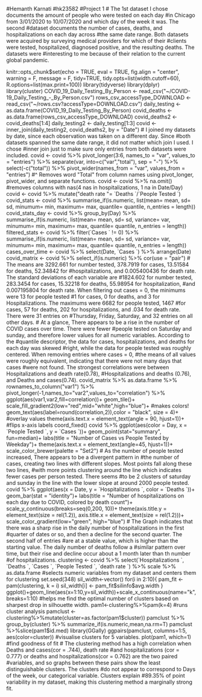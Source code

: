 #Hemanth Karnati
#hk23582
#Project 1
# The 1st dataset I chose documents the amount of people who were tested on each day 
#in Chicago from 3/01/2020 to 10/07/2020 and which day of the week it was. The second 
#dataset documents the number of cases, deaths, and hospitalizations on each day across 
#the same date range. Both datasets were acquired by surveying medical providers for which of their
#clients were tested, hospitalized, diagnosed positive, and the resulting deaths. The datasets were
#interesting to me because of their relation to the current global pandemic.


knitr::opts_chunk$set(echo = TRUE, eval = TRUE, fig.align = "center", warning = F, message = F,
                      tidy=TRUE, tidy.opts=list(width.cutoff=60), R.options=list(max.print=100))
library(tidyverse)
library(dplyr)
library(cluster)
COVID_19_Daily_Testing_By_Person <- read_csv("~/COVID-19_Daily_Testing_-_By_Person.csv")
rows_csv_accessType_DOWNLOAD <- read_csv("~/rows.csv?accessType=DOWNLOAD.csv")
daily_testing <- as.data.frame(COVID_19_Daily_Testing_By_Person)
covid_deaths <- as.data.frame(rows_csv_accessType_DOWNLOAD)
covid_deaths2 <- covid_deaths[1:4]
daily_testing2 <- daily_testing[1:3]
covid <- inner_join(daily_testing2, covid_deaths2, by = "Date")
# I joined my datasets by date, since each observation was taken on a different day. Since 
#both datasets spanned the same date range, it did not matter which join I used. I chose 
#inner join just to make sure only entries from both datasets were included.
covid <- covid %>% pivot_longer(3:6, names_to = "var", values_to = "entries") %>% separate(var, into=c("var","total"), sep = "-") %>% select(-c("total")) %>% pivot_wider(names_from = "var", values_from = "entries")
#^ Removes word "Total" from column names using pivot_longer, pivot_wider, and separate functions.
covid <- covid %>% na.omit() #removes columns with nas(4 nas in hospitalizations, 1 na in Date/Day)
covid <- covid %>% mutate("death rate "= `Deaths `/`People Tested `)
covid_stats <- covid %>% summarise_if(is.numeric, list(mean= mean, sd= sd, minumum= min, maximum= max, quantile= quantile, n_entries = length))
covid_stats_day <- covid %>% group_by(Day) %>% summarise_if(is.numeric, list(mean= mean, sd= sd, variance= var, minumum= min, maximum= max, quantile= quantile, n_entries = length))
filtered_stats <- covid %>% filter(`Cases ` != 0) %>% summarise_if(is.numeric, list(mean= mean, sd= sd, variance= var, minumum= min, maximum= max, quantile= quantile, n_entries = length))
cases_over_time <- covid %>% select(Date, `Cases `) %>% arrange(Date)
covid_matrix <- covid %>% select_if(is.numeric) %>% cor(use = "pair")
# The means are 3292.661 for number tested, 378.7919 for cases, 13.51584 for deaths, 52.34842 for 
#hospitalizations, and 0.005400436 for death rate. The standard deviations of each variable are 
#1824.602 for number tested, 283.3454 for cases, 15.32218 for deaths, 55.98954 for hospitalization,
#and 0.007195804 for death rate. When filtering out cases = 0, the minimums were 13 for people tested
#1 for cases, 0 for deaths, and 3 for Hospitalizations. The maximums were 6682 for people tested, 1467 
#for cases, 57 for deaths, 202 for hospitalizations, and .034 for death rate. There were 31 entries on
#Thursday, Friday, Saturday, and 32 entries on all other days.
# At a glance, There appears to be a rise in the number of COVID cases over time. There were fewer
#people tested on Saturday and sunday, and therefore lower values for all numeric variables. According to the 
#quantile descriptor, the data for cases, hospitalizations, and deaths for each day was skewed 
#right, while the data for people tested was roughly centered. When removing entries where cases = 0,
#the means of all values were roughly equivalent, indicating that there were not many days that cases 
#were not found. The strongest correlations were between Hospitalizations and death rate(0.78),
#Hospitalizations and deaths (0.76), and Deaths and cases(0.74).
covid_matrix %>% as.data.frame %>% rownames_to_column("var1") %>%  pivot_longer(-1,names_to="var2",values_to="correlation") %>% ggplot(aes(var1,var2,fill=correlation))+  
  geom_tile()+
  scale_fill_gradient2(low="red",mid="white",high="blue")+ #makes colors!  
  geom_text(aes(label=round(correlation,2)),color = "black", size = 4)+ #overlay values
  theme(axis.text.x = element_text(angle = 90, hjust=1))+ #flips x-axis labels
  coord_fixed() 
covid %>% ggplot(aes(color = Day, x = `People Tested `, y = `Cases `))+ 
  geom_point(stat="summary", fun=median)+
  labs(title = "Number of Cases vs People Tested by Weekday")+
  theme(axis.text.x = element_text(angle=45, hjust=1))+
  scale_color_brewer(palette = "Set2")
# As the number of people tested increased, There appears to be a divergent pattern in 
#the number of cases, creating two lines with different slopes. Most points fall along these two lines,
#with more points clustering around the line which indicates fewer cases per person tested. There seems 
#to be 2 clusters of saturday and sunday in the line with the lower slope at around 2000 people tested.
covid %>% ggplot(aes(x = Date, y = `Hospitalizations `, color = `Deaths `))+
  geom_bar(stat = "identity")+
  labs(title = "Number of hospitalizations on each day due to COVID, colored by death count")+
  scale_y_continuous(breaks=seq(0,200, 10))+
  theme(axis.title.y = element_text(size = rel(1.2)), 
        axis.title.x = element_text(size = rel(1.2)))+
  scale_color_gradient(low="green", high="blue")
# The Graph indicates that there was a sharp rise in the daily number of hospitalizations in the first
#quarter of dates or so, and then a decline for the second quarter. The second half of entries 
#are at a stable value, which is higher than the starting value. The daily number of deaths follow a 
#similar pattern over time, but their rise and decline occur about a 1 month later than th number 
#of hospitalizations.
clustering <- covid %>% select(`Hospitalizations `, `Deaths `, `Cases `, `People Tested `, `death rate `) %>% scale %>% as.data.frame #selects numeric variables from my dataset and centers them for clustering
set.seed(348) 
sil_width<-vector()
for(i in 2:10){  
  pam_fit <- pam(clustering, k = i)
  sil_width[i] <- pam_fit$silinfo$avg.width  
}
ggplot()+geom_line(aes(x=1:10,y=sil_width))+scale_x_continuous(name="k",breaks=1:10) #helps me find the optimal number of clusters based on sharpest drop in silhouette width.
pam1<-clustering%>%pam(k=4) #runs cluster analysis
pamclust <- clustering%>%mutate(cluster=as.factor(pam1$cluster))
pamclust %>% group_by(cluster) %>% summarize_if(is.numeric,mean,na.rm=T)
pamclust %>%slice(pam1$id.med)
library(GGally)
ggpairs(pamclust, columns=1:5, aes(color=cluster)) #visualise clusters for 5 variables.
plot(pam1, which=1) #find goodness of fit
# The clustering method has a high correlation when Deaths and cases(cor = .744), death rate 
#and hospitalizations (cor = 0.777) or deaths and hospitalizations(cor = 0.762) are the two paired 
#variables, and so graphs between these pairs show the least distinguishable clusters. The clusters
#do not appear to correspond to Days of the week, our categorical variable. Clusters explain 
#89.35% of point variability in my dataset, making this clustering method a marginally strong fit.
